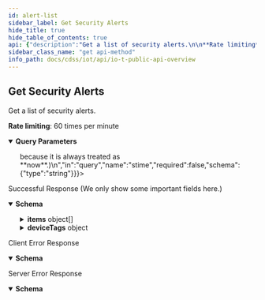 ```yaml
---
id: alert-list
sidebar_label: Get Security Alerts
hide_title: true
hide_table_of_contents: true
api: {"description":"Get a list of security alerts.\n\n**Rate limiting**: 60 times per minute\n","operationId":"alert-list","security":[{"X-Key-Id":[],"X-Access-Key":[]}],"tags":["IoT Public API"],"parameters":[{"description":"The customer ID to which the API call is directed","in":"query","name":"customerid","required":true,"schema":{"type":"string"}},{"description":"A field that specifies the alert type as policy_alert","in":"query","name":"type","required":false,"schema":{"type":"string"}},{"description":"A filter to retrieve only active alerts (resolved=no, the default) or resolved alerts (resolved=yes)","in":"query","name":"resolved","required":false,"schema":{"type":"string"}},{"description":"In addition to the **pagelength** parameter, offset gets items on subsequent pages. For example, if the page length of your first request is 100, you get the first 100 alerts. To get the next 100, add offset=100 to your second request. This skips the first 100 alerts and gets the next 100 starting from 101.","in":"query","name":"offset","required":false,"schema":{"type":"integer"}},{"description":"The number of items in one response; that is, in one page. The default page length for alerts is 1000 and the maximum is 1000. Setting a shorter length improves response times.","in":"query","name":"pagelength","required":false,"schema":{"type":"integer"}},{"description":"The start of a time range for alerts to retrieve. For example, **stime=2021-10-6T07:00Z**. (It’s unnecessary to set **etime=now** or **etime**=\\<time\\> because it is always treated as **now**.)\n","in":"query","name":"stime","required":false,"schema":{"type":"string"}},{"description":"The direction in which returned alerts are organized: ascending order **asc** (oldest to newest) or descending order **desc** (newest to oldest, the default)","in":"query","name":"sortdirection","required":false,"schema":{"type":"string"}},{"description":"The device attribute to use for sorting. **date** and **severityNumber** are supported as the following value and the value types are **string** and **integer** respectively. The default way to sort alerts is by date in descending order.","in":"query","name":"sortfield","required":false,"schema":{"type":"string"}},{"description":"Optional field setting the start of a time range for retrieving alerts that have been created in DB or updated.","in":"query","name":"updatedCreatedAfter","required":false,"schema":{"type":"string","format":"date-time"}}],"responses":{"200":{"description":"Successful Response (We only show some important fields here.)","content":{"application/json":{"schema":{"type":"object","properties":{"total":{"type":"integer","description":"The number of security alerts matching the request"},"items":{"type":"array","description":"An array containing security alerts","items":{"type":"object","properties":{"resolved":{"type":"string","description":"Whether the alert has been resolved (yes) or not (no)"},"siteid":{"type":"string","description":"The ID number that IoT Security assigns to the site for internal use"},"trafficDirection":{"type":"string","description":"The direction of the traffic on the device that triggered the alert; “inbound” if the device is a server and “outbound” if it’s a client"},"siteName":{"type":"string","description":"The name of the site where the alert occurred"},"date":{"type":"string","description":"The alert detection date"},"deviceid":{"type":"string","description":"The MAC address or IP address of a device"},"name":{"type":"string","description":"The alert name"},"severity":{"type":"string","description":"The severity level of an alert: high, medium, low, info"},"severityNumber":{"type":"integer","description":"The severity number matching the severity level: high = 4, medium = 3, low = 2, info = 1"},"type":{"type":"string","description":"The type of alert"},"description":{"type":"string","description":"The alert description"},"tenantid":{"type":"string","description":"The internal customer ID"},"zb_ticketid":{"type":"string","description":"The unique ticket ID"},"id":{"type":"string","description":"The alert ID. This is the ID to use when resolving an alert through the API."},"profile":{"type":"string","description":"The device profile to which the alert belongs"},"category":{"type":"string","description":"The device category to which the alert belongs"},"hostname":{"type":"string","description":"The hostname of the device to which the alert belongs"},"reason_history":{"type":"string","description":"The history of actions taken to investigate and resolve the alert"},"serviceLevel":{"type":"string","description":"(For MSSP only) The level of service for an MSSP customer as defined by the MSSP owner; for example: Tier 1, Tier 2, Tier 3; or Platinum, Gold, Silver."}}}},"deviceTags":{"type":"object","description":"A list of device tags","properties":{"id":{"type":"object","description":"The ID numbers of user-defined tags","properties":{"deviceid":{"type":"string","description":"deviceid is the Key for the DeviceTagMapping"},"tagIdList":{"type":"array","description":"List of Tag IDs"},"allTags":{"type":"array","description":"List of Tagtype-TagValue pairs for the Device","items":{"type":"object","properties":{"tagType":{"type":"string","description":"The key for a user-defined tag"},"tagValue":{"type":"string","description":"The value of the tag key for a user-defined tag"},"tagId":{"type":"string","description":"The ID of a user-defined tag"}}}}}}}}}},"examples":{"securityAlertsResponseExample":{"value":{"total":1,"items":[{"resolved'":"no","date'":"2020-05-12T01:23:10.630Z","deviceid'":"18:65:90:cd:88:0d","name'":"zingcloud alert bg job integration test at 1589246590630","severity'":"high","severityNumber'":4,"type'":"policy_alert","description'":"The baseline policy defines a criteria to match normal connections between devices in two different networks or device groups. It is a positive detection if connections outside of this definition are observed.","tenantid'":"acmecorp","zb_ticketid":"alert-hNMleG1nW","id":"5eb9fa8127b736d82bf7840a","profile":"Macintosh-MacPro","category":"Personal Computer","hostname":"cntl-201-2","internal_hostname":"cntl-201-2","siteid":"0","serviceLevel'":"","reason_history":[],"msg'":{"severity":"high","description":"The baseline policy defines criteria to match normal connections between devices in two different networks or device groups. It is a positive detection if connections outside of this definition are observed.","name":"zingcloud alert bg job integration test at 1589246590630","id":"hNMleG1nW","ruleid":"5a26f169c8272f0b00c5ef1a","zb_ticketid":"alert-hNMleG1nW","hostname":"unknown"}}],"deviceTags":{"00:0e:dd:51:aa:f2":{"deviceid":"00:0e:dd:51:aa:f2","tagIdList":["6030135777a1d6fb488e26ad","60301332ff1679e9481b62a6","602ca12179bc780a2333895d","603012a37ebd56bc48921703","603012c976a6c0da487530b3","PurdueLevel5","PurdueLevel4"],"allTags":[{"tagType":"TestFilter","tagValue":"withTagInLocalFilter5","tagId":"6030135777a1d6fb488e26ad"},{"tagType":"TestFilter","tagValue":"withTagInLocalFilter4","tagId":"60301332ff1679e9481b62a6"}]}}}}}}}},"4XX":{"description":"Client Error Response","content":{"application/json":{"schema":{"type":"object","properties":{"code":{"type":"string","description":"STATUS_CODE"},"msg":{"type":"string","description":"GENERAL_MESSAGE"}}},"examples":{"Bad Request":{"value":{"code":400,"msg":"Bad Request. This occurs when an HTTP request contains an invalid query string."}},"Forbidden access":{"value":{"code":403,"msg":"Forbidden access. Either the provided API key is invalid or it does not have the required RBAC permissions to run this API."}},"Too many requests":{"value":{"code":429,"msg":"Too many requests. The number of requests for device details for a single device exceeded the rate limit of 180 queries per minute per tenant."}}}}}},"5XX":{"description":"Server Error Response","content":{"application/json":{"schema":{"type":"object","properties":{"code":{"type":"string","description":"STATUS_CODE"},"msg":{"type":"string","description":"GENERAL_MESSAGE"}}},"examples":{"securityAlertsResponseExample":{"value":{"code":500,"msg":"Internal server error. A unified status for API communication type errors."}}}}}}},"method":"get","path":"/pub/v4.0/alert/list","servers":[{"url":"https://{customer-name}.iot.paloaltonetworks.com"}],"securitySchemes":{"X-Key-Id":{"description":"Your API header requires X-Key-Id for authentication.","type":"apiKey","in":"header","name":"X-Key-Id"},"X-Access-Key":{"description":"Your API header requires X-Key-Key for authentication.","type":"apiKey","in":"header","name":"X-Access-Key"}},"info":{"description":"Please refer [IoT Public API Authentication](/cdss/iot/api/iot-public-api-headers) to know how to get API Key\n","title":"IoT Public API Overview","version":"v4.0","contact":{}},"postman":{"name":"Get Security Alerts","description":{"content":"Get a list of security alerts.\n\n**Rate limiting**: 60 times per minute\n","type":"text/plain"},"url":{"path":["pub","v4.0","alert","list"],"host":["{{baseUrl}}"],"query":[{"disabled":false,"description":{"content":"(Required) The customer ID to which the API call is directed","type":"text/plain"},"key":"customerid","value":""},{"disabled":false,"description":{"content":"A field that specifies the alert type as policy_alert","type":"text/plain"},"key":"type","value":""},{"disabled":false,"description":{"content":"A filter to retrieve only active alerts (resolved=no, the default) or resolved alerts (resolved=yes)","type":"text/plain"},"key":"resolved","value":""},{"disabled":false,"description":{"content":"In addition to the **pagelength** parameter, offset gets items on subsequent pages. For example, if the page length of your first request is 100, you get the first 100 alerts. To get the next 100, add offset=100 to your second request. This skips the first 100 alerts and gets the next 100 starting from 101.","type":"text/plain"},"key":"offset","value":""},{"disabled":false,"description":{"content":"The number of items in one response; that is, in one page. The default page length for alerts is 1000 and the maximum is 1000. Setting a shorter length improves response times.","type":"text/plain"},"key":"pagelength","value":""},{"disabled":false,"description":{"content":"The start of a time range for alerts to retrieve. For example, **stime=2021-10-6T07:00Z**. (It’s unnecessary to set **etime=now** or **etime**=\\<time\\> because it is always treated as **now**.)\n","type":"text/plain"},"key":"stime","value":""},{"disabled":false,"description":{"content":"The direction in which returned alerts are organized: ascending order **asc** (oldest to newest) or descending order **desc** (newest to oldest, the default)","type":"text/plain"},"key":"sortdirection","value":""},{"disabled":false,"description":{"content":"The device attribute to use for sorting. **date** and **severityNumber** are supported as the following value and the value types are **string** and **integer** respectively. The default way to sort alerts is by date in descending order.","type":"text/plain"},"key":"sortfield","value":""},{"disabled":false,"description":{"content":"Optional field setting the start of a time range for retrieving alerts that have been created in DB or updated.","type":"text/plain"},"key":"updatedCreatedAfter","value":""}],"variable":[]},"header":[{"key":"Accept","value":"application/json"}],"method":"GET","auth":{"type":"apikey","apikey":[{"type":"any","value":"X-Key-Id","key":"key"},{"type":"any","value":"<API Key>","key":"value"},{"type":"any","value":"header","key":"in"}]}}}
sidebar_class_name: "get api-method"
info_path: docs/cdss/iot/api/io-t-public-api-overview
---
```



## Get Security Alerts



Get a list of security alerts.

**Rate limiting**: 60 times per minute


<details style={{"marginBottom":"1rem"}} data-collapsed={false} open={true}><summary style={{}}><strong>Query Parameters</strong></summary><div><ul><ParamsItem className={"paramsItem"} param={{"description":"The customer ID to which the API call is directed","in":"query","name":"customerid","required":true,"schema":{"type":"string"}}}></ParamsItem><ParamsItem className={"paramsItem"} param={{"description":"A field that specifies the alert type as policy_alert","in":"query","name":"type","required":false,"schema":{"type":"string"}}}></ParamsItem><ParamsItem className={"paramsItem"} param={{"description":"A filter to retrieve only active alerts (resolved=no, the default) or resolved alerts (resolved=yes)","in":"query","name":"resolved","required":false,"schema":{"type":"string"}}}></ParamsItem><ParamsItem className={"paramsItem"} param={{"description":"In addition to the **pagelength** parameter, offset gets items on subsequent pages. For example, if the page length of your first request is 100, you get the first 100 alerts. To get the next 100, add offset=100 to your second request. This skips the first 100 alerts and gets the next 100 starting from 101.","in":"query","name":"offset","required":false,"schema":{"type":"integer"}}}></ParamsItem><ParamsItem className={"paramsItem"} param={{"description":"The number of items in one response; that is, in one page. The default page length for alerts is 1000 and the maximum is 1000. Setting a shorter length improves response times.","in":"query","name":"pagelength","required":false,"schema":{"type":"integer"}}}></ParamsItem><ParamsItem className={"paramsItem"} param={{"description":"The start of a time range for alerts to retrieve. For example, **stime=2021-10-6T07:00Z**. (It’s unnecessary to set **etime=now** or **etime**=\\<time\\> because it is always treated as **now**.)\n","in":"query","name":"stime","required":false,"schema":{"type":"string"}}}></ParamsItem><ParamsItem className={"paramsItem"} param={{"description":"The direction in which returned alerts are organized: ascending order **asc** (oldest to newest) or descending order **desc** (newest to oldest, the default)","in":"query","name":"sortdirection","required":false,"schema":{"type":"string"}}}></ParamsItem><ParamsItem className={"paramsItem"} param={{"description":"The device attribute to use for sorting. **date** and **severityNumber** are supported as the following value and the value types are **string** and **integer** respectively. The default way to sort alerts is by date in descending order.","in":"query","name":"sortfield","required":false,"schema":{"type":"string"}}}></ParamsItem><ParamsItem className={"paramsItem"} param={{"description":"Optional field setting the start of a time range for retrieving alerts that have been created in DB or updated.","in":"query","name":"updatedCreatedAfter","required":false,"schema":{"type":"string","format":"date-time"}}}></ParamsItem></ul></div></details><div><ApiTabs><TabItem label={"200"} value={"200"}><div>

Successful Response (We only show some important fields here.)

</div><div><MimeTabs groupId={"mime-type"}><TabItem label={"application/json"} value={"application/json"}><SchemaTabs groupId={"schema-tabs"}><TabItem label={"Schema"} value={"Schema"}><details style={{}} data-collapsed={false} open={true}><summary style={{"textAlign":"left"}}><strong>Schema</strong></summary><div style={{"textAlign":"left","marginLeft":"1rem"}}></div><ul style={{"marginLeft":"1rem"}}><SchemaItem collapsible={false} name={"total"} required={false} schemaDescription={"The number of security alerts matching the request"} schemaName={"integer"} qualifierMessage={undefined} defaultValue={undefined}></SchemaItem><SchemaItem collapsible={true} className={"schemaItem"}><details style={{}}><summary style={{}}><strong>items</strong><span style={{"opacity":"0.6"}}> object[]</span></summary><div style={{"marginLeft":"1rem"}}><div style={{"marginTop":".5rem","marginBottom":".5rem"}}>

An array containing security alerts

</div><SchemaItem collapsible={false} name={"resolved"} required={false} schemaDescription={"Whether the alert has been resolved (yes) or not (no)"} schemaName={"string"} qualifierMessage={undefined} defaultValue={undefined}></SchemaItem><SchemaItem collapsible={false} name={"siteid"} required={false} schemaDescription={"The ID number that IoT Security assigns to the site for internal use"} schemaName={"string"} qualifierMessage={undefined} defaultValue={undefined}></SchemaItem><SchemaItem collapsible={false} name={"trafficDirection"} required={false} schemaDescription={"The direction of the traffic on the device that triggered the alert; “inbound” if the device is a server and “outbound” if it’s a client"} schemaName={"string"} qualifierMessage={undefined} defaultValue={undefined}></SchemaItem><SchemaItem collapsible={false} name={"siteName"} required={false} schemaDescription={"The name of the site where the alert occurred"} schemaName={"string"} qualifierMessage={undefined} defaultValue={undefined}></SchemaItem><SchemaItem collapsible={false} name={"date"} required={false} schemaDescription={"The alert detection date"} schemaName={"string"} qualifierMessage={undefined} defaultValue={undefined}></SchemaItem><SchemaItem collapsible={false} name={"deviceid"} required={false} schemaDescription={"The MAC address or IP address of a device"} schemaName={"string"} qualifierMessage={undefined} defaultValue={undefined}></SchemaItem><SchemaItem collapsible={false} name={"name"} required={false} schemaDescription={"The alert name"} schemaName={"string"} qualifierMessage={undefined} defaultValue={undefined}></SchemaItem><SchemaItem collapsible={false} name={"severity"} required={false} schemaDescription={"The severity level of an alert: high, medium, low, info"} schemaName={"string"} qualifierMessage={undefined} defaultValue={undefined}></SchemaItem><SchemaItem collapsible={false} name={"severityNumber"} required={false} schemaDescription={"The severity number matching the severity level: high = 4, medium = 3, low = 2, info = 1"} schemaName={"integer"} qualifierMessage={undefined} defaultValue={undefined}></SchemaItem><SchemaItem collapsible={false} name={"type"} required={false} schemaDescription={"The type of alert"} schemaName={"string"} qualifierMessage={undefined} defaultValue={undefined}></SchemaItem><SchemaItem collapsible={false} name={"description"} required={false} schemaDescription={"The alert description"} schemaName={"string"} qualifierMessage={undefined} defaultValue={undefined}></SchemaItem><SchemaItem collapsible={false} name={"tenantid"} required={false} schemaDescription={"The internal customer ID"} schemaName={"string"} qualifierMessage={undefined} defaultValue={undefined}></SchemaItem><SchemaItem collapsible={false} name={"zb_ticketid"} required={false} schemaDescription={"The unique ticket ID"} schemaName={"string"} qualifierMessage={undefined} defaultValue={undefined}></SchemaItem><SchemaItem collapsible={false} name={"id"} required={false} schemaDescription={"The alert ID. This is the ID to use when resolving an alert through the API."} schemaName={"string"} qualifierMessage={undefined} defaultValue={undefined}></SchemaItem><SchemaItem collapsible={false} name={"profile"} required={false} schemaDescription={"The device profile to which the alert belongs"} schemaName={"string"} qualifierMessage={undefined} defaultValue={undefined}></SchemaItem><SchemaItem collapsible={false} name={"category"} required={false} schemaDescription={"The device category to which the alert belongs"} schemaName={"string"} qualifierMessage={undefined} defaultValue={undefined}></SchemaItem><SchemaItem collapsible={false} name={"hostname"} required={false} schemaDescription={"The hostname of the device to which the alert belongs"} schemaName={"string"} qualifierMessage={undefined} defaultValue={undefined}></SchemaItem><SchemaItem collapsible={false} name={"reason_history"} required={false} schemaDescription={"The history of actions taken to investigate and resolve the alert"} schemaName={"string"} qualifierMessage={undefined} defaultValue={undefined}></SchemaItem><SchemaItem collapsible={false} name={"serviceLevel"} required={false} schemaDescription={"(For MSSP only) The level of service for an MSSP customer as defined by the MSSP owner; for example: Tier 1, Tier 2, Tier 3; or Platinum, Gold, Silver."} schemaName={"string"} qualifierMessage={undefined} defaultValue={undefined}></SchemaItem></div></details></SchemaItem><SchemaItem collapsible={true} className={"schemaItem"}><details style={{}}><summary style={{}}><strong>deviceTags</strong><span style={{"opacity":"0.6"}}> object</span></summary><div style={{"marginLeft":"1rem"}}><div style={{"marginTop":".5rem","marginBottom":".5rem"}}>

A list of device tags

</div><SchemaItem collapsible={true} className={"schemaItem"}><details style={{}}><summary style={{}}><strong>id</strong><span style={{"opacity":"0.6"}}> object</span></summary><div style={{"marginLeft":"1rem"}}><div style={{"marginTop":".5rem","marginBottom":".5rem"}}>

The ID numbers of user-defined tags

</div><SchemaItem collapsible={false} name={"deviceid"} required={false} schemaDescription={"deviceid is the Key for the DeviceTagMapping"} schemaName={"string"} qualifierMessage={undefined} defaultValue={undefined}></SchemaItem><SchemaItem collapsible={false} name={"tagIdList"} required={false} schemaDescription={"List of Tag IDs"} schemaName={"array"} qualifierMessage={undefined} defaultValue={undefined}></SchemaItem><SchemaItem collapsible={true} className={"schemaItem"}><details style={{}}><summary style={{}}><strong>allTags</strong><span style={{"opacity":"0.6"}}> object[]</span></summary><div style={{"marginLeft":"1rem"}}><div style={{"marginTop":".5rem","marginBottom":".5rem"}}>

List of Tagtype-TagValue pairs for the Device

</div><SchemaItem collapsible={false} name={"tagType"} required={false} schemaDescription={"The key for a user-defined tag"} schemaName={"string"} qualifierMessage={undefined} defaultValue={undefined}></SchemaItem><SchemaItem collapsible={false} name={"tagValue"} required={false} schemaDescription={"The value of the tag key for a user-defined tag"} schemaName={"string"} qualifierMessage={undefined} defaultValue={undefined}></SchemaItem><SchemaItem collapsible={false} name={"tagId"} required={false} schemaDescription={"The ID of a user-defined tag"} schemaName={"string"} qualifierMessage={undefined} defaultValue={undefined}></SchemaItem></div></details></SchemaItem></div></details></SchemaItem></div></details></SchemaItem></ul></details></TabItem><TabItem label={"Security Alerts Response Example"} value={"Security Alerts Response Example"}><ResponseSamples responseExample={"{\n  \"total\": 1,\n  \"items\": [\n    {\n      \"resolved'\": \"no\",\n      \"date'\": \"2020-05-12T01:23:10.630Z\",\n      \"deviceid'\": \"18:65:90:cd:88:0d\",\n      \"name'\": \"zingcloud alert bg job integration test at 1589246590630\",\n      \"severity'\": \"high\",\n      \"severityNumber'\": 4,\n      \"type'\": \"policy_alert\",\n      \"description'\": \"The baseline policy defines a criteria to match normal connections between devices in two different networks or device groups. It is a positive detection if connections outside of this definition are observed.\",\n      \"tenantid'\": \"acmecorp\",\n      \"zb_ticketid\": \"alert-hNMleG1nW\",\n      \"id\": \"5eb9fa8127b736d82bf7840a\",\n      \"profile\": \"Macintosh-MacPro\",\n      \"category\": \"Personal Computer\",\n      \"hostname\": \"cntl-201-2\",\n      \"internal_hostname\": \"cntl-201-2\",\n      \"siteid\": \"0\",\n      \"serviceLevel'\": \"\",\n      \"reason_history\": [],\n      \"msg'\": {\n        \"severity\": \"high\",\n        \"description\": \"The baseline policy defines criteria to match normal connections between devices in two different networks or device groups. It is a positive detection if connections outside of this definition are observed.\",\n        \"name\": \"zingcloud alert bg job integration test at 1589246590630\",\n        \"id\": \"hNMleG1nW\",\n        \"ruleid\": \"5a26f169c8272f0b00c5ef1a\",\n        \"zb_ticketid\": \"alert-hNMleG1nW\",\n        \"hostname\": \"unknown\"\n      }\n    }\n  ],\n  \"deviceTags\": {\n    \"00:0e:dd:51:aa:f2\": {\n      \"deviceid\": \"00:0e:dd:51:aa:f2\",\n      \"tagIdList\": [\n        \"6030135777a1d6fb488e26ad\",\n        \"60301332ff1679e9481b62a6\",\n        \"602ca12179bc780a2333895d\",\n        \"603012a37ebd56bc48921703\",\n        \"603012c976a6c0da487530b3\",\n        \"PurdueLevel5\",\n        \"PurdueLevel4\"\n      ],\n      \"allTags\": [\n        {\n          \"tagType\": \"TestFilter\",\n          \"tagValue\": \"withTagInLocalFilter5\",\n          \"tagId\": \"6030135777a1d6fb488e26ad\"\n        },\n        {\n          \"tagType\": \"TestFilter\",\n          \"tagValue\": \"withTagInLocalFilter4\",\n          \"tagId\": \"60301332ff1679e9481b62a6\"\n        }\n      ]\n    }\n  }\n}"}></ResponseSamples></TabItem></SchemaTabs></TabItem></MimeTabs></div></TabItem><TabItem label={"4XX"} value={"4XX"}><div>

Client Error Response

</div><div><MimeTabs groupId={"mime-type"}><TabItem label={"application/json"} value={"application/json"}><SchemaTabs groupId={"schema-tabs"}><TabItem label={"Schema"} value={"Schema"}><details style={{}} data-collapsed={false} open={true}><summary style={{"textAlign":"left"}}><strong>Schema</strong></summary><div style={{"textAlign":"left","marginLeft":"1rem"}}></div><ul style={{"marginLeft":"1rem"}}><SchemaItem collapsible={false} name={"code"} required={false} schemaDescription={"STATUS_CODE"} schemaName={"string"} qualifierMessage={undefined} defaultValue={undefined}></SchemaItem><SchemaItem collapsible={false} name={"msg"} required={false} schemaDescription={"GENERAL_MESSAGE"} schemaName={"string"} qualifierMessage={undefined} defaultValue={undefined}></SchemaItem></ul></details></TabItem><TabItem label={" Bad  Request"} value={" Bad  Request"}><ResponseSamples responseExample={"{\n  \"code\": 400,\n  \"msg\": \"Bad Request. This occurs when an HTTP request contains an invalid query string.\"\n}"}></ResponseSamples></TabItem><TabItem label={" Forbidden access"} value={" Forbidden access"}><ResponseSamples responseExample={"{\n  \"code\": 403,\n  \"msg\": \"Forbidden access. Either the provided API key is invalid or it does not have the required RBAC permissions to run this API.\"\n}"}></ResponseSamples></TabItem><TabItem label={" Too many requests"} value={" Too many requests"}><ResponseSamples responseExample={"{\n  \"code\": 429,\n  \"msg\": \"Too many requests. The number of requests for device details for a single device exceeded the rate limit of 180 queries per minute per tenant.\"\n}"}></ResponseSamples></TabItem></SchemaTabs></TabItem></MimeTabs></div></TabItem><TabItem label={"5XX"} value={"5XX"}><div>

Server Error Response

</div><div><MimeTabs groupId={"mime-type"}><TabItem label={"application/json"} value={"application/json"}><SchemaTabs groupId={"schema-tabs"}><TabItem label={"Schema"} value={"Schema"}><details style={{}} data-collapsed={false} open={true}><summary style={{"textAlign":"left"}}><strong>Schema</strong></summary><div style={{"textAlign":"left","marginLeft":"1rem"}}></div><ul style={{"marginLeft":"1rem"}}><SchemaItem collapsible={false} name={"code"} required={false} schemaDescription={"STATUS_CODE"} schemaName={"string"} qualifierMessage={undefined} defaultValue={undefined}></SchemaItem><SchemaItem collapsible={false} name={"msg"} required={false} schemaDescription={"GENERAL_MESSAGE"} schemaName={"string"} qualifierMessage={undefined} defaultValue={undefined}></SchemaItem></ul></details></TabItem><TabItem label={"Security Alerts Response Example"} value={"Security Alerts Response Example"}><ResponseSamples responseExample={"{\n  \"code\": 500,\n  \"msg\": \"Internal server error. A unified status for API communication type errors.\"\n}"}></ResponseSamples></TabItem></SchemaTabs></TabItem></MimeTabs></div></TabItem></ApiTabs></div>
      